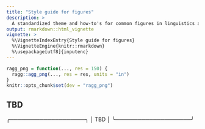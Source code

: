 ```yaml
---
title: "Style guide for figures"
description: >
  A standardized theme and how-to's for common figures in linguistics and adjacent fields.
output: rmarkdown::html_vignette
vignette: >
  %\VignetteIndexEntry{Style guide for figures}
  %\VignetteEngine{knitr::rmarkdown}
  %\usepackage[utf8]{inputenc}
---
```


```r
ragg_png = function(..., res = 150) {
  ragg::agg_png(..., res = res, units = "in")
}
knitr::opts_chunk$set(dev = "ragg_png")
```

## TBD

╭────────────────────╮
│        TBD         │
╰────────────────────╯
